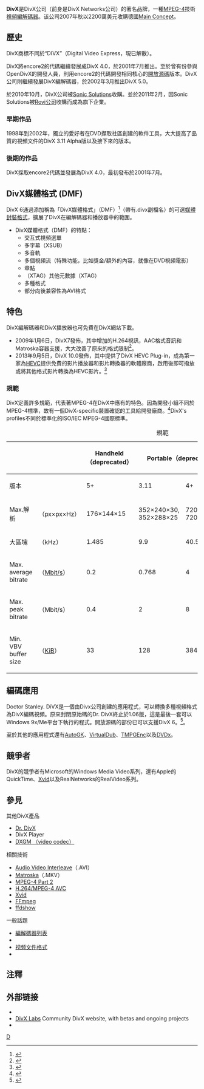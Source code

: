 {{Refimprove|time=2017-09-21T07:34:07+00:00}}
{{NoteTA
|G1=IT
|1=zh-hans:视频编解码器; zh-hant:視訊編解碼器
}}
{{Infobox_Software
| name = DivX
| logo = [[File:Divx_logo.svg|150px]]
| caption = 
| developer = [[DivX公司|DivX公司]]
| latest_release_version = 10.8.9
| latest_release_date = {{Start date and age|2020|October|20|df=yes}}
| operating_system = [[Windows|Windows]]、[[macOS|macOS]]
| genre = [[媒體播放器|媒體播放器]]／[[編解碼器|編解碼器]]／媒體格式
| license = [[免費增值|免費增值]]
| website = [http://www.divx.com/ DivX.com]
}}
'''DivX'''是DivX公司（前身是DivX Networks公司）的著名品牌，一種[[MPEG-4|MPEG-4]]技術[[視頻編解碼器|視頻編解碼器]]。该公司2007年秋以2200萬美元收購德國[[Main_Concept|Main Concept]]。

== 歷史 ==
DivX商標不同於“DIVX”（Digital Video Express，現已解散）。

DivX將encore2的代碼繼續發展成DivX 4.0，於2001年7月推出。至於曾有份參與OpenDivX的開發人員，則用encore2的代碼開發相同核心的[[開放源碼|開放源碼]]版本。DivX公司則繼續發展DivX編解碼器，於2002年3月推出DivX 5.0。

於2010年10月，DivX公司被[[Sonic_Solutions|Sonic Solutions]]收購。並於2011年2月，因Sonic Solutions被[[Rovi公司|Rovi公司]]收購而成為旗下企業。

=== 早期作品 ===
1998年到2002年，獨立的愛好者在DVD擷取社區創建的軟件工具，大大提高了品質的視頻文件的DivX 3.11 Alpha版以及接下來的版本。

=== 後期的作品 ===
DivX採取encore2代碼並發展為DivX 4.0，最初發布於2001年7月。

==DivX媒體格式 (DMF)==

{{Infobox file format
| name = DivX媒體格式
| icon = 
| logo = 
| screenshot = 
| caption = 
| extension = .divx
| mime = 
| type code = DIVX、DX50
| uniform type = 
| magic = 
| owner = DivX公司
| type = [[視頻文件格式|媒體封裝格式]]
| container for = [[MPEG-4|MPEG-4]] 第2部分（影片）
| contained by = 
| extended from = [[Audio_Video_Interleave|AVI]]
| extended to = 
| standard = 
| url = 
}}
DivX 6通過添加稱為「DivX媒體格式」（DMF）<ref>{{cite web
 |url          = http://investors.divx.com/releasedetail.cfm?ReleaseID=210522
 |archive-url  = https://web.archive.org/web/20061026003441/http://investors.divx.com/releasedetail.cfm?ReleaseID=210522
 |archive-date = 2006-10-26
 |title        = DivX Ultra Certification Program
 |publisher    = DivX, Inc.
 |access-date  = 2010-04-07
 |dead-url     = yes
}}</ref>（帶有.divx副檔名）的可選[[視頻文件格式|媒體封裝格式]]，擴展了DivX在編解碼器和播放器中的範圍。

* DivX媒體格式（DMF）的特點：
**交互式視頻選單
**多字幕（XSUB）
**多音軌
**多個視頻流（特殊功能，比如獎金/額外的內容，就像在DVD視頻電影）
**章點
**（XTAG）其他元數據（XTAG）
**多種格式
**部分向後兼容性為AVI格式

== 特色 ==
DivX編解碼器和DivX播放器也可免費在DivX網站下載。

*2009年1月6日，DivX7發佈，其中增加的H.264視訊，AAC格式音訊和Matroska容器支援，大大改善了原來的格式限制<ref>{{cite web |url=http://investors.divx.com/releasedetail.cfm?releaseid=357661 |title=存档副本 |accessdate=2010-04-01 |deadurl=yes |archiveurl=https://web.archive.org/web/20100326233349/http://investors.divx.com/releasedetail.cfm?ReleaseID=357661 |archivedate=2010-03-26 }}</ref>。
*2013年9月5日，DivX 10.0發佈，其中提供了DivX HEVC Plug-in，成為第一家為[[HEVC|HEVC]]提供免費的影片播放器和影片轉換器的軟體廠商，啟用後即可撥放或將其他格式影片轉換為HEVC影片。<ref name="DivX HEVC Plug-in">{{cite web | url=http://www.divx.com/zh-hant/software/hevc-plugin | title=DivX HEVC Plug-in - DivX.com | accessdate=2014-04-09 | archive-url=https://web.archive.org/web/20140413124710/http://www.divx.com/zh-hant/software/hevc-plugin | archive-date=2014-04-13 | dead-url=yes }}</ref>

=== 規範 ===
DivX定義許多規範，代表著MPEG-4在DivX中應有的特色。因為開發小組不同於MPEG-4標準，故有一個DivX-specific裝置確認的工具給開發廠商。<ref>{{cite web | url=http://support.divx.com/cgi-bin/divx.cfg/php/enduser/std_adp.php?p_faqid=1709 | title=DivX Profiles from support forums }}{{dead link|date=2017年11月 |bot=InternetArchiveBot |fix-attempted=yes }}</ref>DivX's profiles不同於標準化的ISO/IEC MPEG-4國際標準。

{| class="wikitable"
|+規範
!colspan="2"|
! Handheld（deprecated）
!colspan="2"| Portable（deprecated）
! qMobile
! Mobile
! Home Theater
! High Def
|-
! 版本 ||
|width="16%"| 5+
|width="16%"| 3.11 ||width="16%"| 4+
|width="16%"| 5+
|width="16%"| 5+
|width="16%"| 3.11+
|width="16%"| 4+
|-
! Max.解析 ||（px×px×Hz）
| 176×144×15
| 352×240×30, 352×288×25 || 720×480×30, 720×576×25
| 177x144x15
| 320x240×30
| 720×480×30, 720×576×25
| [[720p|1280×720×30]]; '''6.5''': [[1080p|1920×1080×30]]
|-
! 大區塊 ||（kHz）
| 1.485
| 9.9 || 40.5
|
|
| 40.5
| 108
|-
! Max. average bitrate ||（[[Mbit/s|Mbit/s]]）
| 0.2
| 0.768  || 4
| 0.2
| 0.6
| 4
| 4
|-
! Max. peak bitrate  ||（Mbit/s）
| 0.4
| 2  || 8
|
|
| 8
| 20
|-
! Min. VBV buffer size ||（[[Kibibyte|KiB]]）
| 33
| 128  || 384
|
| 65
| 384
| 768
|}

== 編碼應用 ==
Doctor Stanley. DiVX是一個由Divx公司創建的應用程式，可以轉換多種視頻格式為DivX編碼視頻。原來封閉原始碼的Dr. DivX終止於1.06版，這是最後一套可以Windows 9x/Me平台下執行的程式。開放源碼的部份已可以支援DivX 6。<ref>{{Cite web |url=http://www.divx.com/divx/windows/converter/ |title=DivX Video Converter - Free Movie Converter Trial - Convert Video Files |accessdate=2009-08-26 |archive-date=2009-01-05 |archive-url=https://web.archive.org/web/20090105171719/http://www.divx.com/divx/windows/converter/ |dead-url=no }}</ref>。

至於其他的應用程式還有[[AutoGK|AutoGK]]、[[VirtualDub|VirtualDub]]、[[TMPGEnc|TMPGEnc]]以及[[DVDx|DVDx]]。

== 競爭者 ==
DivX的競爭者有Microsoft的Windows Media Video系列，還有Apple的QuickTime、[[Xvid|Xvid]]以及RealNetworks的RealVideo系列。

== 參見 ==
;其他DivX產品
*[[Dr._DivX|Dr. DivX]]
*DivX Player
*[[DXGM_（video_codec）|DXGM （video codec）]]
;相關技術
*[[Audio_Video_Interleave|Audio Video Interleave]]（.AVI）
*[[Matroska|Matroska]]（.MKV）
*[[MPEG-4_Part_2|MPEG-4 Part 2]]
*[[H.264/MPEG-4_AVC|H.264/MPEG-4 AVC]]
*[[Xvid|Xvid]]
*[[FFmpeg|FFmpeg]]
*[[ffdshow|ffdshow]]
;一般話題
*[[編解碼器列表|編解碼器列表]]
*{{tsl|en|Comparison of video codecs|视频编解码器比较}}
*[[视频文件格式|视频文件格式]]
*{{tsl|en|Comparison of container formats|容器格式比较}}
== 注釋 ==
<references/>
==外部链接==
* {{Official website}}
* [https://web.archive.org/web/20100106015123/http://labs.divx.com/ DivX Labs] Community DivX website, with betas and ongoing projects
* {{dmoz|Computers/Multimedia/MPEG/DivX|DivX resources}}

{{多媒體壓縮格式}}
{{媒體播放器 (應用軟件)}}
{{压缩软件}}

[[Category:視頻編解碼器|D]]